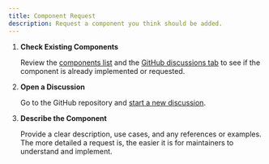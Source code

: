 ```yaml
---
title: Component Request
description: Request a component you think should be added.
---
```



<Steps>

1. **Check Existing Components**

   Review the [components list](/components) and the [GitHub discussions tab](https://github.com/BjornLeonHenry/shadcn-registry/discussions/categories/component-request) to see if the component is already implemented or requested.

2. **Open a Discussion**

   Go to the GitHub repository and [start a new discussion](https://github.com/BjornLeonHenry/shadcn-registry/discussions/new?category=component-request).

3. **Describe the Component**

   Provide a clear description, use cases, and any references or examples. The more detailed a request is, the easier it is for maintainers to understand and implement.

</Steps>
